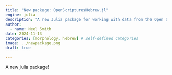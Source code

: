 ```yaml
---
title: "New package: OpenScripturesHebrew.jl"
engine: julia
description: "A new Julia package for working with data from the Open Scriptures Hebrew Bible."
author:
  - name: Neel Smith
date: 2024-11-13
categories: [morphology, hebrew] # self-defined categories
image: ../newpackage.png
draft: true

---
```


A new julia package!


